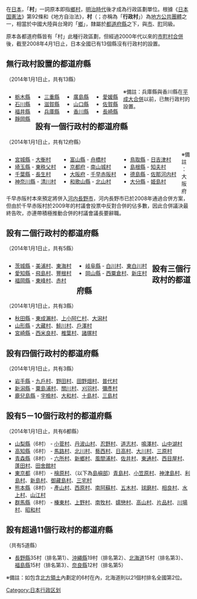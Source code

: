 {{unreferenced|time=2015-10-27T18:23:39+00:00}}
在[[日本|日本]]，「'''村'''」一詞原本即指[[鄉村|鄉村]]，[[明治時代|明治時代]]後才成為行政區劃單位。根據《[[日本国憲法|日本国憲法]]》第92條和《地方自治法》，'''村'''（{{lang-ja|そん、むら}}；亦稱為「'''行政村'''」）為[[地方政府|地方公共團體]]之一，相當於中國大陸與台灣的「[[鄉|鄉]]」，隸屬於[[都道府縣|都道府縣]]之下，與[[市|市]]、[[町|町]]同級。

原本各都道府縣皆有「村」此種行政區劃，但經過2000年代以來的[[市町村合併|市町村合併]]後，截至2008年4月1日止，日本全國已有13個縣沒有行政村的設置。

== 無行政村設置的都道府縣 ==
（2014年1月1日止，共有13縣）
<div style="float: left; vertical-align: top; white-space: nowrap; margin-right: 1em;">
* [[栃木縣|栃木縣]]
* [[石川縣|石川縣]]
* [[福井縣|福井縣]]
* [[靜岡縣|靜岡縣]]
</div><div style="float: left; vertical-align: top; white-space: nowrap; margin-right: 1em;">
* [[三重縣|三重縣]]
* [[滋賀縣|滋賀縣]]
* [[兵庫縣|兵庫縣]]
</div><div style="float: left; vertical-align: top; white-space: nowrap; margin-right: 1em;">
* [[廣島縣|廣島縣]]
* [[山口縣|山口縣]]
* [[香川縣|香川縣]]
</div><div style="float: left; vertical-align: top; white-space: nowrap; margin-right: 1em;">
* [[愛媛縣|愛媛縣]]
* [[佐賀縣|佐賀縣]]
* [[長崎縣|長崎縣]]
</div>{{Clear|left}}
※備註：兵庫縣與香川縣在[[市町村合併#平成大合併|平成大合併]]以前，已無行政村的設置。

== 設有一個行政村的都道府縣 ==
（2014年1月1日止，共有12府縣）
<div style="float: left; vertical-align: top; white-space: nowrap; margin-right: 1em;">
* [[宮城縣|宮城縣]] - [[大衡村|大衡村]]
* [[埼玉縣|埼玉縣]] - [[東秩父村|東秩父村]]
* [[千葉縣|千葉縣]] - [[長生村|長生村]]
* [[神奈川縣|神奈川縣]] - [[清川村|清川村]]
</div><div style="float: left; vertical-align: top; white-space: nowrap; margin-right: 1em;">
* [[富山縣|富山縣]] - [[舟橋村|舟橋村]]
* [[京都府|京都府]] - [[南山城村|南山城村]]
* [[大阪府|大阪府]] - [[千早赤阪村|千早赤阪村]]
* [[和歌山縣|和歌山縣]] - [[北山村_(日本)|北山村]]
</div><div style="float: left; vertical-align: top; white-space: nowrap; margin-right: 1em;">
* [[鳥取縣|鳥取縣]] - [[日吉津村|日吉津村]]
* [[島根縣|島根縣]] - [[知夫村|知夫村]]
* [[德島縣|德島縣]] - [[佐那河内村|佐那河内村]]
* [[大分縣|大分縣]] - [[姫島村|姫島村]]
</div>{{Clear|left}}
※備註：大阪府千早赤阪村本來預定將併入[[河内長野市|河内長野市]]，河内長野市已於2008年通過合併方案，但由於千早赤阪村於2009年的村議會投票中反對合併的佔多數，因此合併議決最終告吹，亦連帶積極推動合併的村議會議長要辭職。

== 設有二個行政村的都道府縣 ==
（2014年1月1日止，共有5縣）
<div style="float: left; vertical-align: top; white-space: nowrap; margin-right: 1em;">
* [[茨城縣|茨城縣]] - [[美浦村|美浦村]]、[[東海村_(那珂郡)|東海村]]
* [[愛知縣|愛知縣]] - [[飛島村|飛島村]]、[[豐根村|豐根村]]
* [[福岡縣|福岡縣]] - [[東峰村|東峰村]]、[[赤村|赤村]]
</div><div style="float: left; vertical-align: top; white-space: nowrap; margin-right: 1em;">
* [[岐阜縣|岐阜縣]] - [[白川村|白川村]]、[[東白川村|東白川村]]
* [[岡山縣|岡山縣]] - [[西粟倉村|西粟倉村]]、[[新庄村_(日本)|新庄村]]
</div>{{Clear|left}}

== 設有三個行政村的都道府縣 ==
（2014年1月1日止，共有3縣）
* [[秋田縣|秋田縣]] - [[東成瀨村|東成瀨村]]、[[上小阿仁村|上小阿仁村]]、[[大潟村|大潟村]]
* [[山形縣|山形縣]] - [[大藏村|大藏村]]、[[鮭川村|鮭川村]]、[[戶澤村|戶澤村]]
* [[宮崎縣|宮崎縣]] - [[西米良村|西米良村]]、[[椎葉村|椎葉村]]、[[諸塚村|諸塚村]]

== 設有四個行政村的都道府縣 ==
（2014年1月1日止，共有3縣）
* [[岩手縣|岩手縣]] - [[九戶村|九戶村]]、[[野田村|野田村]]、[[田野畑村|田野畑村]]、[[普代村|普代村]]
* [[新潟縣|新潟縣]] - [[粟島浦村|粟島浦村]]、[[關川村|關川村]]、[[刈羽村|刈羽村]]、[[彌彥村|彌彥村]]
* [[鹿兒島縣|鹿兒島縣]] - [[宇檢村|宇檢村]]、[[大和村|大和村]]、[[十島村|十島村]]、[[三島村|三島村]]

== 設有5－10個行政村的都道府縣 ==
（2014年1月1日止，共有6都縣）
* [[山梨縣|山梨縣]]（6村） - [[小菅村|小菅村]]、[[丹波山村|丹波山村]]、[[忍野村|忍野村]]、[[道志村|道志村]]、[[鳴澤村|鳴澤村]]、[[山中湖村|山中湖村]]
* [[高知縣|高知縣]]（6村） - [[馬路村|馬路村]]、[[北川村|北川村]]、[[藝西村|藝西村]]、[[日高村|日高村]]、[[大川村|大川村]]、[[三原村|三原村]]
* [[青森縣|青森縣]]（8村） - [[六所村|六所村]]、[[新鄉村|新鄉村]]、[[風間浦村|風間浦村]]、[[佐井村|佐井村]]、[[東通村|東通村]]、[[西目屋村|西目屋村]]、[[蓬田村|蓬田村]]、[[田舍館村|田舍館村]]
* [[東京都|東京都]]（8村） - [[檜原村|檜原村]]、（以下為[[東京都#島嶼部|島嶼部]]）[[青島村|青島村]]、[[小笠原村|小笠原村]]、[[神津島村|神津島村]]、[[利島村|利島村]]、[[新島村|新島村]]、[[御藏島村|御藏島村]]、[[三宅村|三宅村]]
* [[熊本縣|熊本縣]]（8村） - [[產山村|產山村]]、[[西原村|西原村]]、[[南阿蘇村|南阿蘇村]]、[[五木村|五木村]]、[[球磨村|球磨村]]、[[相良村|相良村]]、[[水上村|水上村]]、[[山江村|山江村]]
* [[群馬縣|群馬縣]]（8村） - [[榛東村|榛東村]]、[[上野村|上野村]]、[[南牧村_(群馬縣)|南牧村]]、[[嬬戀村|嬬戀村]]、[[高山村_(群馬縣)|高山村]]、[[片品村|片品村]]、[[川場村|川場村]]、[[昭和村_(群馬縣)|昭和村]]

== 設有超過11個行政村的都道府縣 ==
（共有5道縣）
* [[長野縣|長野縣]]35村（排名第1）、[[沖繩縣|沖繩縣]]19村（排名第2）、[[北海道|北海道]]15村（排名第3）、[[福島縣|福島縣]]15村（排名第3）、[[奈良縣|奈良縣]]12村（排名第5）
※備註：如包含[[北方領土|北方領土]]內劃定的6村在內，北海道則以21個村排名全國第2位。

[[Category:日本行政区划|Category:日本行政区划]]